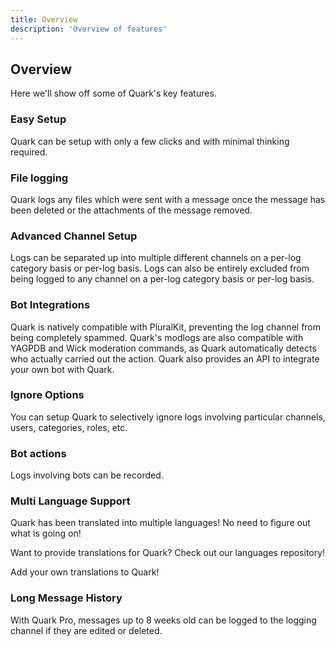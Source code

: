 ```yaml
---
title: Overview
description: 'Overview of features'
---
```


## Overview

Here we'll show off some of Quark's key features.

### Easy Setup

Quark can be setup with only a few clicks and with minimal thinking required.


### File logging

Quark logs any files which were sent with a message once the message has been deleted or the attachments of the message removed.


### Advanced Channel Setup

Logs can be separated up into multiple different channels on a per-log category basis or per-log basis. Logs can also be entirely excluded from being logged to any channel on a per-log category basis or per-log basis.


### Bot Integrations

Quark is natively compatible with PluralKit, preventing the log channel from being completely spammed. Quark's modlogs are also compatible with YAGPDB and Wick moderation commands, as Quark automatically detects who actually carried out the action. Quark also provides an API to integrate your own bot with Quark.


### Ignore Options

You can setup Quark to selectively ignore logs involving particular channels, users, categories, roles, etc.


### Bot actions

Logs involving bots can be recorded.


### Multi Language Support

Quark has been translated into multiple languages! No need to figure out what is going on!

<Note>Want to provide translations for Quark? Check out our languages repository!</Note>

<Card title="Languages Repository" icon="language" href="https://quark.bot/languages">
  Add your own translations to Quark!
</Card>


### Long Message History

With Quark Pro, messages up to 8 weeks old can be logged to the logging channel if they are edited or deleted.

